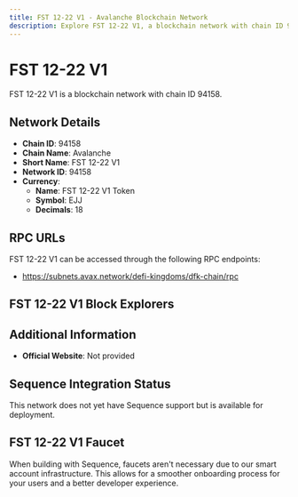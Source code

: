 ```yaml
--- 
title: FST 12-22 V1 - Avalanche Blockchain Network
description: Explore FST 12-22 V1, a blockchain network with chain ID 94158. Learn about its native currency, FST 12-22 V1 Token, and how to interact with the network.
---
```


# FST 12-22 V1

FST 12-22 V1 is a blockchain network with chain ID 94158.

## Network Details

- **Chain ID**: 94158
- **Chain Name**: Avalanche
- **Short Name**: FST 12-22 V1
- **Network ID**: 94158
- **Currency**: 
  - **Name**: FST 12-22 V1 Token
  - **Symbol**: EJJ
  - **Decimals**: 18

## RPC URLs

FST 12-22 V1 can be accessed through the following RPC endpoints:

- https://subnets.avax.network/defi-kingdoms/dfk-chain/rpc

## FST 12-22 V1 Block Explorers



## Additional Information

- **Official Website**: Not provided

## Sequence Integration Status

This network does not yet have Sequence support but is available for deployment.

## FST 12-22 V1 Faucet

When building with Sequence, faucets aren't necessary due to our smart account infrastructure. This allows for a smoother onboarding process for your users and a better developer experience.
